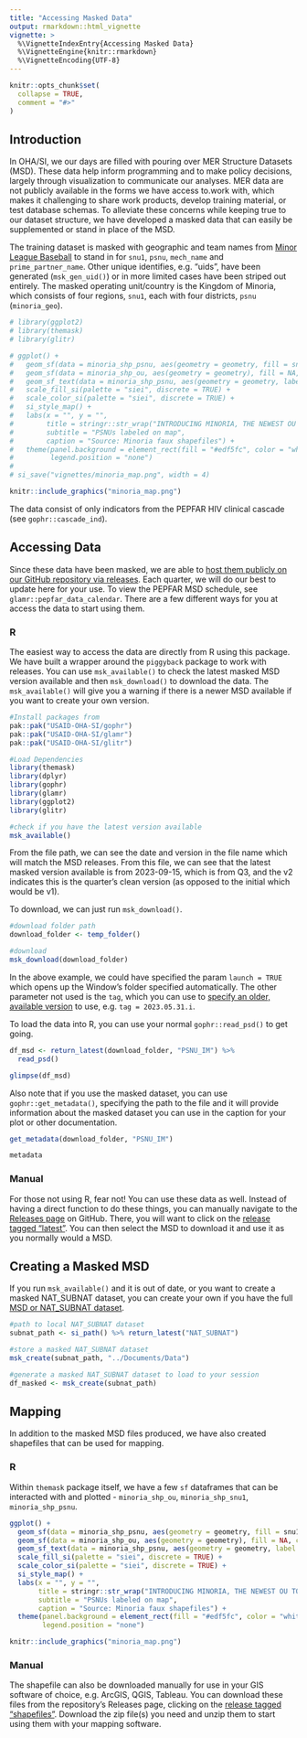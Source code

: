 ```yaml
---
title: "Accessing Masked Data"
output: rmarkdown::html_vignette
vignette: >
  %\VignetteIndexEntry{Accessing Masked Data}
  %\VignetteEngine{knitr::rmarkdown}
  %\VignetteEncoding{UTF-8}
---
```


```r
knitr::opts_chunk$set(
  collapse = TRUE,
  comment = "#>"
)
```

## Introduction

In OHA/SI, we our days are filled with pouring over MER Structure Datasets (MSD). These data help inform programming and to make policy decisions, largely through visualization to communicate our analyses. MER data are not publicly available in the forms we have access to.work with, which makes it challenging to share work products, develop training material, or test database schemas. To alleviate these concerns while keeping true to our dataset structure, we have developed a masked data that can easily be supplemented or stand in place of the MSD. 

The training dataset is masked with geographic and team names from [Minor League Baseball](https://en.wikipedia.org/wiki/Minor_League_Baseball#Leagues_and_affiliations) to stand in for `snu1`, `psnu`, `mech_name` and `prime_partner_name`. Other unique identifies, e.g. "uids", have been generated (`msk_gen_uid()`) or in more limited cases have been striped out entirely. The masked operating unit/country is the Kingdom of Minoria, which consists of four regions, `snu1`, each with four districts, `psnu` (`minoria_geo`). 

```r

# library(ggplot2)
# library(themask)
# library(glitr)

# ggplot() +
#   geom_sf(data = minoria_shp_psnu, aes(geometry = geometry, fill = snu1), color = "white", linewidth = 0.25, alpha = 0.5) +
#   geom_sf(data = minoria_shp_ou, aes(geometry = geometry), fill = NA, color = "white", linewidth = 1) +
#   geom_sf_text(data = minoria_shp_psnu, aes(geometry = geometry, label = psnu), size = 7/.pt) +
#   scale_fill_si(palette = "siei", discrete = TRUE) +
#   scale_color_si(palette = "siei", discrete = TRUE) +
#   si_style_map() +
#   labs(x = "", y = "", 
#        title = stringr::str_wrap("INTRODUCING MINORIA, THE NEWEST OU TO PEPFAR", width = 32),
#        subtitle = "PSNUs labeled on map",
#        caption = "Source: Minoria faux shapefiles") +
#   theme(panel.background = element_rect(fill = "#edf5fc", color = "white"),
#         legend.position = "none")
# 
# si_save("vignettes/minoria_map.png", width = 4)

```
```r
knitr::include_graphics("minoria_map.png")
```


The data consist of only indicators from the PEPFAR HIV clinical cascade (see `gophr::cascade_ind`). 

## Accessing Data

Since these data have been masked, we are able to [host them publicly on our GitHub repository via releases](https://github.com/USAID-OHA-SI/themask/releases). Each quarter, we will do our best to update here for your use. To view the PEPFAR MSD schedule, see `glamr::pepfar_data_calendar`. There are a few different ways for you at access the data to start using them.

### R

The easiest way to access the data are directly from R using this package. We have built a wrapper around the `piggyback` package to work with releases. You can use  `msk_available()` to check the latest masked MSD version available and then `msk_download()` to download the data. The `msk_available()` will give you a warning if there is a newer MSD available if you want to create your own version.

```r

#Install packages from
pak::pak("USAID-OHA-SI/gophr")
pak::pak("USAID-OHA-SI/glamr")
pak::pak("USAID-OHA-SI/glitr")

#Load Dependencies
library(themask)
library(dplyr)
library(gophr)
library(glamr)
library(ggplot2)
library(glitr)
```

```r
#check if you have the latest version available
msk_available()
```

From the file path, we can see the date and version in the file name which will match the MSD releases. From this file, we can see that the latest masked version available is from 2023-09-15, which is from Q3, and the v2 indicates this is the quarter's clean version (as opposed to the initial which would be v1). 


To download, we can just run `msk_download()`.

```r
#download folder path
download_folder <- temp_folder()

#download
msk_download(download_folder)
```
In the above example, we could have specified the param `launch = TRUE` which opens up the Window's folder specified automatically. The other parameter not used is the `tag`, which you can use to [specify an older, available version](https://github.com/USAID-OHA-SI/themask/releases) to use, e.g. `tag = 2023.05.31.i`.

To load the data into R, you can use your normal `gophr::read_psd()` to get going.

```r

df_msd <- return_latest(download_folder, "PSNU_IM") %>% 
  read_psd()

glimpse(df_msd)

```

Also note that if you use the masked dataset, you can use `gophr::get_metadata()`, specifying the path to the file and it will provide information about the masked dataset you can use in the caption for your plot or other documentation.

```r

get_metadata(download_folder, "PSNU_IM")

metadata

```

### Manual

For those not using R, fear not! You can use these data as well. Instead of having a direct function to do these things, you can manually navigate to the [Releases page](https://github.com/USAID-OHA-SI/themask/releases) on GitHub. There, you will want to click on the [release tagged "latest"](https://github.com/USAID-OHA-SI/themask/releases/tag/latest). You can then select the MSD to download it and use it as you normally would a MSD. 


## Creating a Masked MSD

If you run `msk_available()` and it is out of date, or you want to create a masked NAT_SUBNAT dataset, you can create your own if you have the full [MSD or NAT_SUBNAT dataset](https://pepfar-panorama.org/forms/downloads/). 

```r

#path to local NAT_SUBNAT dataset
subnat_path <- si_path() %>% return_latest("NAT_SUBNAT")

#store a masked NAT_SUBNAT dataset
msk_create(subnat_path, "../Documents/Data")

#generate a masked NAT_SUBNAT dataset to load to your session
df_masked <- msk_create(subnat_path)

```

## Mapping

In addition to the masked MSD files produced, we have also created shapefiles that can be used for mapping. 

### R

Within `themask` package itself, we have a few `sf` dataframes that can be interacted with and plotted - `minoria_shp_ou`, `minoria_shp_snu1`, `minoria_shp_psnu`. 

```r
ggplot() +
  geom_sf(data = minoria_shp_psnu, aes(geometry = geometry, fill = snu1), color = "white", linewidth = 0.25, alpha = 0.5) +
  geom_sf(data = minoria_shp_ou, aes(geometry = geometry), fill = NA, color = "white", linewidth = 1) +
  geom_sf_text(data = minoria_shp_psnu, aes(geometry = geometry, label = psnu), size = 7/.pt) +
  scale_fill_si(palette = "siei", discrete = TRUE) +
  scale_color_si(palette = "siei", discrete = TRUE) +
  si_style_map() +
  labs(x = "", y = "", 
       title = stringr::str_wrap("INTRODUCING MINORIA, THE NEWEST OU TO PEPFAR", width = 32),
       subtitle = "PSNUs labeled on map",
       caption = "Source: Minoria faux shapefiles") +
  theme(panel.background = element_rect(fill = "#edf5fc", color = "white"),
        legend.position = "none")

```

```r
knitr::include_graphics("minoria_map.png")
```

### Manual

The shapefile can also be downloaded manually for use in your GIS software of choice, e.g. ArcGIS, QGIS, Tableau. You can download these files from the repository's Releases page, clicking on the [release tagged "shapefiles"](https://github.com/USAID-OHA-SI/themask/releases/tag/shapefiles). Download the zip file(s) you need and unzip them to start using them with your mapping software.
